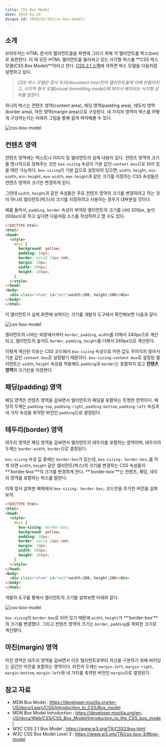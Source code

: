 ```yaml
---
title: CSS Box Model
date: 2019-01-24
disqus_id: 2019/01/24/css-box-model/
---
```


## 소개

브라우저는 HTML 문서의 엘리먼트들을 화면에 그리기 위해 각 엘리먼트를 박스(box)로 표현한다. 이 때 모든 HTML 엘리먼트를 둘러싸고 있는 사각형 박스를 **CSS 박스 모델(CSS Box Model)**이라고 한다. [CSS 2.1 스펙](https://www.w3.org/TR/CSS2/box.html)에 의하면 박스 모델을 다음처럼 설명하고 있다.

> *CSS 박스 모델은 문서 트리(document tree)안의 엘리먼트들에 대해 만들어지고, 시각적 형식 모델(visual formatting model)에 따라서 배치되는 사각형 상자를 말한다.* 

하나의 박스는 컨텐츠 영역(content area), 패딩 영역(padding area), 테두리 영역(border area), 마진 영역(margin area)으로 구성된다. 네 가지의 영역이 박스를 어떻게 구성하는지는 아래의 그림을 통해 쉽게 파악해볼 수 있다.

![css-box-model](./css-box-model.png)

## 컨텐츠 영역

컨텐츠 영역에는 텍스트나 이미지 등 엘리먼트의 실제 내용이 있다. 컨텐츠 영역의 크기를 명시적으로 정해주는 것은 `box-sizing` 속성이 기본 값인 `content-box`으로 되어 있을 때만 가능하다. `box-sizing`이 기본 값으로 설정되어 있으면, `width`, `height`, `min-width`, `min-height`, `max-width`, `max-height`과 같은 크기를 지정하는 CSS 속성들은 컨텐츠 영역의 크기만 변경하게 된다.

그런데 `width`, `height`과 같은 속성들은 주로 컨텐츠 영역의 크기를 변경하려고 하는 것이 아니라 엘리먼트(박스)의 크기를 지정하려고 사용하는 경우가 대부분일 것이다.

예를 들어서, `padding`, `border` 속성이 부여된 엘리먼트의 크기를 너비 200px, 높이 200px으로 하고 싶다면 다음처럼 소스를 작성하려고 할 수도 있다.

```html
<!DOCTYPE html>
<html>
<head>
  <style>
    #ex1 {
      background: yellow;
      padding: 10px;
      border: solid 10px red;
      margin: 10px;
      width: 200px;
      height: 200px;
    }
  </style>
</head>
<body>
  <div class="elem" id="ex1">width:200, height:200</div>
</body>
</html>
```

이 엘리먼트가 실제 화면에 보여지는 크기를 개발자 도구에서 확인해보면 다음과 같다. 

![css-box-model](./calculated-box-size.png)

엘리먼트의 너비는 바깥에서부터 `border`, `padding`, `width`를 더해서 240px으로 계산되고, 엘리먼트의 높이도 `border`, `padding`, `height`를 더해서 240px으로 계산된다.

이렇게 계산된 이유는 CSS 코드에서 `box-sizing` 속성으로 어떤 값도 주어지지 않아서 기본 값인 `content-box`로 설정됐기 때문이다. `box-sizing:content-box`로 설정된 엘리먼트는 `width`, `height` 속성을 적용해도 `padding`과 `border`는 포함하지 않고 **컨텐츠 영역**의 크기만을 지정한다.

## 패딩(padding) 영역

패딩 영역은 컨텐츠 영역을 감싸면서 엘리먼트의 패딩을 포함하는 투명한 영역이다. 패딩의 두께는 `padding-top`, `padding-right`, `padding-bottom`, `padding-left` 속성과 네 가지 속성을 축약한 버전인 `padding`으로 결정된다.

## 테두리(border) 영역

테두리 영역은 패딩 영역을 감싸면서 엘리먼트의 테두리를 포함하는 영역이며, 테두리의 두께는 `border-width`, `border`으로 결정된다. 

`box-sizing` 속성 값 중에는 `border-box`가 있는데, `box-sizing: border-box;`를 하게 되면 `width`, `height` 같은 엘리먼트(박스)의 크기를 변경하는 CSS 속성들이 **'border-box'**의 크기를 변경하게 한다. **'border-box'**는 컨텐츠, 패딩, 테두리 영역를 포함하는 박스를 말한다.

이제 앞서 살펴본 예제에서 `box-sizing: border-box;` 코드만을 추가한 버전을 살펴보자.

```html
<!DOCTYPE html>
<html>
<head>
  <style>
    #ex1 {
      box-sizing: border-box;
      background: yellow;
      padding: 10px;
      border: solid 10px red;
      margin: 10px;
      width: 200px;
      height: 200px;
    }
  </style>
</head>
<body>
  <div class="elem" id="ex1">width:200, height:200</div>
</body>
</html>
```

개발자 도구를 통해서 엘리먼트의 크기를 살펴보면 아래와 같다.

![css-box-model](./calculated-box-size-2.png)


`box-sizing`이 `border-box`로 되어 있기 때문에 `width`, `height`가 **'border-box'**의 크기를 변경했다. 그리고 컨텐츠 영역의 크기는 `border`, `padding`을 제외한 크기로 계산됐다.

## 마진(margin) 영역

마진 영역은 테두리 영역을 감싸면서 이웃 엘리먼트로부터 자신을 구분하기 위해 비어있는 공간인 마진을 포함하는 영역이다. 마진의 두께는 `margin-left`, `margin-right`, `margin-bottom`, `margin-left`와 네 가지를 축약한 버전인 `margin`으로 결정된다.

## 참고 자료

- MDN Box Model : https://developer.mozilla.org/en-US/docs/Learn/CSS/Introduction_to_CSS/Box_model
- MDN Box Model Introduction : https://developer.mozilla.org/en-US/docs/Web/CSS/CSS_Box_Model/Introduction_to_the_CSS_box_model
- W3C CSS 2.1 Box Model : https://www.w3.org/TR/CSS2/box.html
- W3C CSS Box Model Level 3 : https://www.w3.org/TR/css-box-3/#box-model

